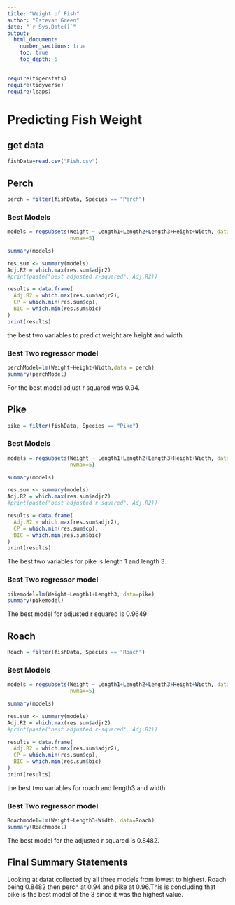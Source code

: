 ```yaml
---
title: "Weight of Fish"
author: "Estevan Green"
date: "`r Sys.Date()`"  
output: 
  html_document:
    number_sections: true
    toc: true
    toc_depth: 5
---
```




```r
require(tigerstats)
require(tidyverse)
require(leaps)
```

# Predicting Fish Weight
## get data
```r
fishData=read.csv("Fish.csv")
```


## Perch
```r
perch = filter(fishData, Species == "Perch")
```

### Best Models
```r
models = regsubsets(Weight ~ Length1+Length2+Length3+Height+Width, data=perch,
                    nvmax=5)

summary(models)

res.sum <- summary(models)
Adj.R2 = which.max(res.sum$adjr2)
#print(paste("best adjusted r-squared", Adj.R2))

results = data.frame(
  Adj.R2 = which.max(res.sum$adjr2),
  CP = which.min(res.sum$cp),
  BIC = which.min(res.sum$bic)
)
print(results)

```

the best two variables to predict weight are height and width.

### Best Two regressor model

```r
perchModel=lm(Weight~Height+Width,data = perch)
summary(perchModel)
```
For the best model adjust r squared was 0.94.

## Pike
```r
pike = filter(fishData, Species == "Pike")
```

### Best Models

```r
models = regsubsets(Weight ~ Length1+Length2+Length3+Height+Width, data=pike,
                    nvmax=5)

summary(models)

res.sum <- summary(models)
Adj.R2 = which.max(res.sum$adjr2)
#print(paste("best adjusted r-squared", Adj.R2))

results = data.frame(
  Adj.R2 = which.max(res.sum$adjr2),
  CP = which.min(res.sum$cp),
  BIC = which.min(res.sum$bic)
)
print(results)

```

The best two variables for pike is length 1 and length 3.

### Best Two regressor model

```r
pikemodel=lm(Weight~Length1+Length3, data=pike)
summary(pikemodel)
```

The best model for adjusted r squared is 0.9649

## Roach
```r
Roach = filter(fishData, Species == "Roach")
```


### Best Models

```r
models = regsubsets(Weight ~ Length1+Length2+Length3+Height+Width, data=Roach,
                    nvmax=5)

summary(models)

res.sum <- summary(models)
Adj.R2 = which.max(res.sum$adjr2)
#print(paste("best adjusted r-squared", Adj.R2))

results = data.frame(
  Adj.R2 = which.max(res.sum$adjr2),
  CP = which.min(res.sum$cp),
  BIC = which.min(res.sum$bic)
)
print(results)

```

the best two variables for roach and length3 and width.

### Best Two regressor model
```r
Roachmodel=lm(Weight~Length3+Width, data=Roach)
summary(Roachmodel)
```
The best model for the adjusted r squared is 0.8482.

## Final Summary Statements

Looking at datat collected by all three models from lowest to highest. Roach being 0.8482 then perch at 0.94 and pike at 0.96.This is concluding that pike is the best model of the 3 since it was the highest value. 


